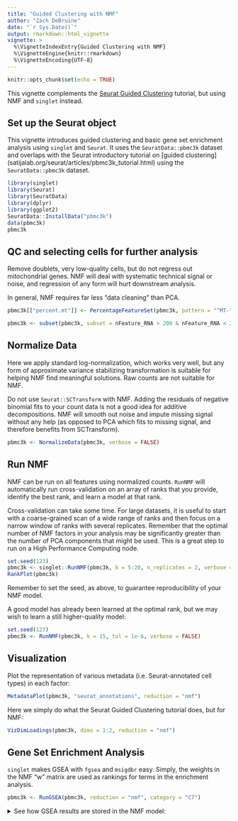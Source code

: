```yaml
---
title: "Guided Clustering with NMF"
author: "Zach DeBruine"
date: "`r Sys.Date()`"
output: rmarkdown::html_vignette
vignette: >
  %\VignetteIndexEntry{Guided Clustering with NMF}
  %\VignetteEngine{knitr::rmarkdown}
  %\VignetteEncoding{UTF-8}
---
```


```r
knitr::opts_chunk$set(echo = TRUE)
```

This vignette complements the [Seurat Guided Clustering](https://satijalab.org/seurat/articles/pbmc3k_tutorial.html) tutorial, but using NMF and `singlet` instead.

## Set up the Seurat object

This vignette introduces guided clustering and basic gene set enrichment analysis using `singlet` and `Seurat`. It uses the `SeuratData::pbmc3k` dataset and overlaps with the Seurat introductory tutorial on [guided clustering] (satijalab.org/seurat/articles/pbmc3k_tutorial.html) using the `SeuratData::pbmc3k` dataset.

```R
library(singlet)
library(Seurat)
library(SeuratData)
library(dplyr)
library(ggplot2)
SeuratData::InstallData("pbmc3k")
data(pbmc3k)
pbmc3k
```

## QC and selecting cells for further analysis

Remove doublets, very low-quality cells, but do not regress out mitochondrial genes. NMF will deal with systematic technical signal or noise, and regression of any form will hurt downstream analysis.

In general, NMF requires far less "data cleaning" than PCA.

```R
pbmc3k[["percent.mt"]] <- PercentageFeatureSet(pbmc3k, pattern = "^MT-")

pbmc3k <- subset(pbmc3k, subset = nFeature_RNA > 200 & nFeature_RNA < 2500 & percent.mt < 5)
```

## Normalize Data

Here we apply standard log-normalization, which works very well, but any form of approximate variance stabilizing transformation is suitable for helping NMF find meaningful solutions. Raw counts are not suitable for NMF.

Do not use `Seurat::SCTransform` with NMF.  Adding the residuals of negative binomial fits to your count data is not a good idea for additive decompositions. NMF will smooth out noise and impute missing signal without any help (as opposed to PCA which fits to missing signal, and therefore benefits from SCTransform).

```R
pbmc3k <- NormalizeData(pbmc3k, verbose = FALSE)
```

## Run NMF

NMF can be run on all features using normalized counts. `RunNMF` will automatically run cross-validation on an array of ranks that you provide, identify the best rank, and learn a model at that rank. 

Cross-validation can take some time. For large datasets, it is useful to start with a coarse-grained scan of a wide range of ranks and then focus on a narrow window of ranks with several replicates. Remember that the optimal number of NMF factors in your analysis may be significantly greater than the number of PCA components that might be used.  This is a great step to run on a High Performance Computing node.

```R
set.seed(123)
pbmc3k <- singlet::RunNMF(pbmc3k, k = 5:20, n_replicates = 2, verbose = 1)
RankPlot(pbmc3k)
```

Remember to set the seed, as above, to guarantee reproducibility of your NMF model.

A good model has already been learned at the optimal rank, but we may wish to learn a still higher-quality model:

```R
set.seed(123)
pbmc3k <- RunNMF(pbmc3k, k = 15, tol = 1e-6, verbose = FALSE)
```

## Visualization

Plot the representation of various metadata (i.e. Seurat-annotated cell types) in each factor:

```R
MetadataPlot(pbmc3k, "seurat_annotations", reduction = "nmf")
```

Here we simply do what the Seurat Guided Clustering tutorial does, but for NMF:

```R
VizDimLoadings(pbmc3k, dims = 1:2, reduction = "nmf")
```

## Gene Set Enrichment Analysis

`singlet` makes GSEA with `fgsea` and `msigdbr` easy. Simply, the weights in the NMF "w" matrix are used as rankings for terms in the enrichment analysis.

```R
pbmc3k <- RunGSEA(pbmc3k, reduction = "nmf", category = "C7")
```

<details>
  <summary>See how GSEA results are stored in the NMF model:</summary>
    ```r
    str(pbmc3k@reductions$nmf)
    ```
</details> 

`singlet` provides a helper function for quick exploration of GSEA results:

```R
GSEAHeatmap(pbmc3k, reduction = "nmf", max.terms.per.factor = 2)
```

## Cell Clustering

The `pbmc3k` dataset in SeuratData ships with clusters that have been determined by graph-based clustering on a PCA embedding, followed by expert annotation based on cluster marker genes.

We will determine clusters by graph-based clustering on an NMF embedding, and then compare them to those PCA-guided clusters.

```R
pbmc3k <- FindNeighbors(pbmc3k, dims = 1:ncol(pbmc3k@reductions$nmf), reduction = "nmf") %>%
  FindClusters(resolution = 0.5) %>%
  RunUMAP(reduction = "nmf", dims = 1:ncol(pbmc3k@reductions$nmf))
```

Because NMF factors are additive signals, we can also visualize their representation on UMAP coordinates:

```R
FeaturePlot(pbmc3k, features = paste0("NMF_", 1:6))
```


Compare the composition of NMF clusters to Seurat PCA-determined clusterings:

```R
df <- data.frame(
  "nmf_clusters" = pbmc3k@meta.data$seurat_clusters,
  "pca_clusters" = pbmc3k@meta.data$seurat_annotations)

df <- df[!is.na(df$pca_clusters), ]

df <- df %>% 
  group_by(nmf_clusters) %>% 
  count(pca_clusters) %>% 
  mutate(freq = n / sum(n))

ggplot(df, aes(nmf_clusters, pca_clusters, size = freq, color = n)) + 
  geom_point() + 
  theme_bw() + 
  labs(x = "NMF cluster", 
       y = "PCA cluster", 
       size = "proportion\nof cluster", 
       color = "cells in\nNMF cluster") + 
  scale_color_viridis_c(option = "D")
```

Since there is significant correspondence between PCA- and NMF-guided clusters, we can just transfer the labels based on majority overlap:

```R
cluster_names <- df %>% 
  slice(which.max(n)) %>% 
  pull(pca_clusters)

levels(pbmc3k@meta.data$seurat_clusters) <- make.unique(as.vector(cluster_names))

DimPlot(pbmc3k, reduction = "umap", label = TRUE, group.by = "seurat_clusters", pt.size = 0.5) + NoLegend()
```

Compared to the PCA clustering (see the Seurat vignette), the NMF clustering more completely resolves NK cells and better resolves CD8 T-cells from Memory CD4 T-cells, but does not identify a small cluster of Dendritic Cells annotated in the Seurat vignette.

These results show how PCA and NMF can be used to achieve very similar results for cell clustering, while NMF models are interpretable and capture more information and thus better cluster resolution.